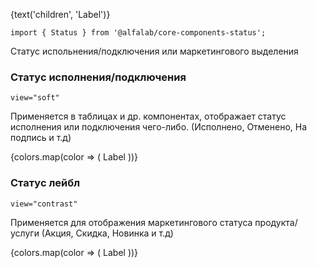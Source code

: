 

<Meta
    title='Компоненты/Status'
    component={Status}
/>


<!-- Canvas -->

<Story name='Status'>
    <Status
        color={select('color', colors, 'green')}
        view={select('view', ['soft', 'contrast'], 'soft')}
    >
        {text('children', 'Label')}
    </Status>
</Story>


<!-- Docs -->

<ComponentHeader
    name='Status'
    version={version}
    package='@alfalab/core-components-status'
    stage={1}
/>

```tsx
import { Status } from '@alfalab/core-components-status';
```

Статус испольнения/подключения или маркетингового выделения

### Статус исполнения/подключения

`view="soft"`

Применяется в таблицах и др. компонентах, отображает статус исполнения или подключения чего-либо.
(Исполнено, Отменено, На подпись и т.д)

<Preview>
    <Container>
        <Row>
            {colors.map(color => (
                <Col key={color}>
                    <Status view='soft' color={color}>Label</Status>
                </Col>
            ))}
        </Row>
    </Container>
</Preview>

### Статус лейбл

`view="contrast"`

Применяется для отображения маркетингового статуса продукта/услуги (Акция, Скидка, Новинка и т.д)

<Preview>
    <Container>
        <Row>
            {colors.map(color => (
                <Col key={color}>
                    <Status view='contrast' color={color}>Label</Status>
                </Col>
            ))}
        </Row>
    </Container>
</Preview>

<Props of={Status} />
